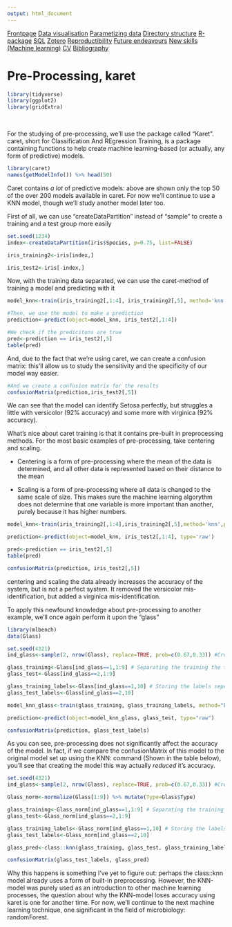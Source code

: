 ```yaml
---
output: html_document
---
```


<body id="start">
<div class="topnav">
  <a href='index.html#Frontpage'>Frontpage</a>
  <a href='data-visualisation.html#data-visualisation'>Data visualisation</a>
  <a href='parametized-data-germany.html#parametized-data'>Parametizing data</a>
  <a href='directory-structure.html#directory-structure'>Directory structure</a>
  <a href='creating-a-r-package.html#creating-a-r-package'>R-package</a>
  <a href='sql.html#SQL'>SQL</a>
  <a href='bibliography-using-zotero.html#Bibliography using Zotero'>Zotero</a>
  <a href='open-reproductibility-analysis.html#open-reproductibility-analysis'>Reproductibility</a>
  <a href='future-endeavours.html#future-endeavours'>Future endeavours</a>
  <a href='new-skills.html#new-skills'> New skills (Machine learning)</a>
  <a href='cv.html#cv'>CV</a>
  <a href='bibliography.html#bibliography'>Bibliography</a>
</div>

# Pre-Processing, karet

```r
library(tidyverse)
library(ggplot2)
library(gridExtra)
```

&nbsp;

For the studying of pre-processing, we'll use the package called "Karet". caret, short for Classification And REgression Training, is a package containing functions to help create machine learning-based (or actually, any form of predictive) models.

```r
library(caret)
names(getModelInfo()) %>% head(50)
```

Caret contains _a lot_ of predictive models: above are shown only the top 50 of the over 200 models available in caret. For now we'll continue to use a KNN model, though we'll study another model later too.

First of all, we can use "createDataPartition" instead of "sample" to create a training and a test group more easily

```r
set.seed(1234)
index<-createDataPartition(iris$Species, p=0.75, list=FALSE)

iris_training2<-iris[index,]

iris_test2<-iris[-index,]
```

Now, with the training data separated, we can use the caret-method of training a model and predicting with it

```r
model_knn<-train(iris_training2[,1:4], iris_training2[,5], method='knn')

#Then, we use the model to make a prediction
prediction<-predict(object=model_knn, iris_test2[,1:4])

#We check if the predicitons are true
pred<-prediction == iris_test2[,5]
table(pred)
```

And, due to the fact that we're using caret, we can create a confusion matrix: this'll allow us to study the sensitivity and the specificity of our model way easier.

```r
#And we create a confusion matrix for the results
confusionMatrix(prediction,iris_test2[,5])
```

We can see that the model can identify Setosa perfectly, but struggles a little with versicolor (92% accuracy) and some more with virginica (92% accuracy).

What's nice about caret training is that it contains pre-built in preprocessing methods. For the most basic examples of pre-processing, take centering and scaling.

- Centering is a form of pre-processing where the mean of the data is determined, and all other data is represented based on their distance to the mean

- Scaling is a form of pre-processing where all data is changed to the same scale of size. This makes sure the machine learning algorythm does not determine that one variable is more important than another, purely because it has higher numbers.

```r
model_knn<-train(iris_training2[,1:4],iris_training2[,5],method='knn',preProcess = c("center", "scale"))

prediction<-predict(object=model_knn, iris_test2[,1:4], type='raw')

pred<-prediction == iris_test2[,5]
table(pred)

confusionMatrix(prediction, iris_test2[,5])
```

centering and scaling the data already increases the accuracy of the system, but is not a perfect system. It removed the versicolor mis-identification, but added a virginica mis-identification.

To apply this newfound knowledge about pre-processing to another example, we'll once again perform it upon the "glass"

```r
library(mlbench)
data(Glass)

set.seed(4321)
ind_glass<-sample(2, nrow(Glass), replace=TRUE, prob=c(0.67,0.33)) #Creating a random selection of datapoints

glass_training<-Glass[ind_glass==1,1:9] # Separating the training the training and the testing datasets
glass_test<-Glass[ind_glass==2,1:9]

glass_training_labels<-Glass[ind_glass==1,10] # Storing the labels seperately
glass_test_labels<-Glass[ind_glass==2,10]

model_knn_glass<-train(glass_training, glass_training_labels, method="knn", preProcess=c("center", "scale"))

prediction<-predict(object=model_knn_glass, glass_test, type="raw")

confusionMatrix(prediction, glass_test_labels)
```

As you can see, pre-processing does not significantly affect the accuracy of the model. In fact, if we compare the confusionMatrix of this model to the original model set up using the KNN: command (Shown in the table below), you'll see that creating the model this way actually _reduced_ it's accuracy.

```r
set.seed(4321)
ind_glass<-sample(2, nrow(Glass), replace=TRUE, prob=c(0.67,0.33)) #Creating a random selection of datapoints

Glass_norm<-normalize(Glass[1:9]) %>% mutate(Type=Glass$Type)

glass_training<-Glass_norm[ind_glass==1,1:9] # Separating the training the training and the testing datasets
glass_test<-Glass_norm[ind_glass==2,1:9]

glass_training_labels<-Glass_norm[ind_glass==1,10] # Storing the labels seperately
glass_test_labels<-Glass_norm[ind_glass==2,10]

glass_pred<-class::knn(glass_training, glass_test, glass_training_labels) #Performing the machine learning test.

confusionMatrix(glass_test_labels, glass_pred)
```

Why this happens is something I've yet to figure out: perhaps the class::knn model already uses a form of built-in preprocessing. However, the KNN-model was purely used as an introduction to other machine learning processes, the question about why the KNN-model loses accuracy using karet is one for another time. For now, we'll continue to the next machine learning technique, one significant in the field of microbiology: randomForest.


